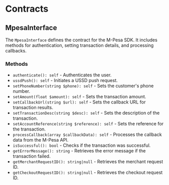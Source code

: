 # Contracts

## MpesaInterface

The `MpesaInterface` defines the contract for the M-Pesa SDK. It includes methods for authentication, setting transaction details, and processing callbacks.

### Methods

- `authenticate(): self` - Authenticates the user.
- `ussdPush(): self` - Initiates a USSD push request.
- `setPhoneNumber(string $phone): self` - Sets the customer's phone number.
- `setAmount(float $amount): self` - Sets the transaction amount.
- `setCallbackUrl(string $url): self` - Sets the callback URL for transaction results.
- `setTransactionDesc(string $desc): self` - Sets the description of the transaction.
- `setAccountReference(string $reference): self` - Sets the reference for the transaction.
- `processCallback(array $callbackData): self` - Processes the callback data from the M-Pesa API.
- `isSuccessful(): bool` - Checks if the transaction was successful.
- `getErrorMessage(): string` - Retrieves the error message if the transaction failed.
- `getMerchantRequestID(): string|null` - Retrieves the merchant request ID.
- `getCheckoutRequestID(): string|null` - Retrieves the checkout request ID.
